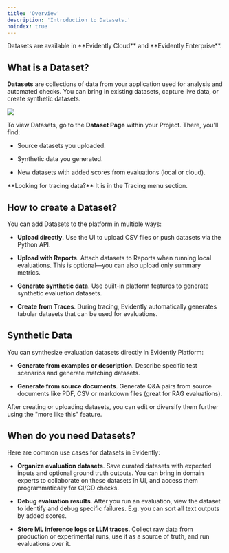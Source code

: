 ```yaml
---
title: 'Overview'
description: 'Introduction to Datasets.'
noindex: true
---
```


<Check>
  Datasets are available in **Evidently Cloud** and **Evidently Enterprise**.
</Check>

## What is a Dataset?

**Datasets** are collections of data from your application used for analysis and automated checks. You can bring in existing datasets, capture live data, or create synthetic datasets.

![](/images/dataset_llm.png)

To view Datasets, go to the **Dataset Page** within your Project. There, you'll find:

* Source datasets you uploaded.

* Synthetic data you generated.

* New datasets with added scores from evaluations (local or cloud).

<Tip>
  **Looking for tracing data?** It is in the Tracing menu section.
</Tip>

## How to create a Dataset?

You can add Datasets to the platform in multiple ways:

* **Upload directly**. Use the UI to upload CSV files or push datasets via the Python API.

* **Upload with Reports**. Attach datasets to Reports when running local evaluations. This is optional—you can also upload only summary metrics.

* **Generate synthetic data**. Use built-in platform features to generate synthetic evaluation datasets.

* **Create from Traces**. During tracing, Evidently automatically generates tabular datasets that can be used for evaluations.

## Synthetic Data

You can synthesize evaluation datasets directly in Evidently Platform:

* **Generate from examples or description**. Describe specific test scenarios and generate matching datasets.

* **Generate from source documents**. Generate Q\&A pairs from source documents like PDF, CSV or markdown files (great for RAG evaluations).

After creating or uploading datasets, you can edit or diversify them further using the "more like this" feature.

## When do you need Datasets?

Here are common use cases for datasets in Evidently:

* **Organize evaluation datasets**. Save curated datasets with expected inputs and optional ground truth outputs. You can bring in domain experts to collaborate on these datasets in UI, and access them programmatically for CI/CD checks.

* **Debug evaluation results**. After you run an evaluation, view the dataset to identify and debug specific failures. E.g. you can sort all text outputs by added scores.

* **Store ML inference logs or LLM traces**. Collect raw data from production or experimental runs, use it as a source of truth, and run evaluations over it.